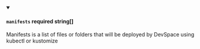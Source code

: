
<details className="config-field" data-expandable="false" open>
<summary>

#### `manifests` <span class="config-field-required" data-required="false">required</span> <span class="config-field-type">string[]</span> <span class="config-field-default"></span>

Manifests is a list of files or folders that will be deployed by DevSpace using kubectl
or kustomize

</summary>



</details>
